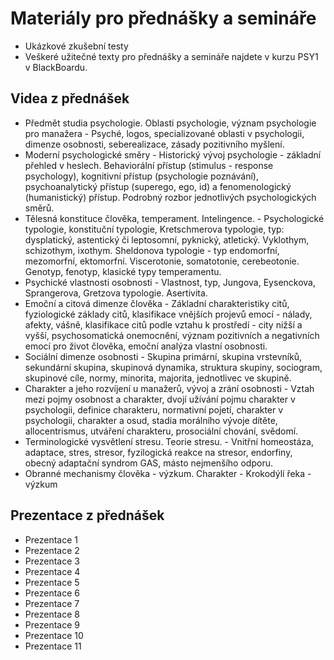 
# Materiály pro přednášky a semináře

- <Link href="/doc/psy1_materialy.pdf" file>
    Ukázkové zkušební testy
  </Link>
- Veškeré užitečné texty pro přednášky a semináře najdete v <Link href="https://oliva.uhk.cz">kurzu PSY1 v BlackBoardu</Link>.

## Videa z přednášek

- <Link href="https://youtu.be/V04tpy11-80?list=PLTG-3pgggfTimM8XWT6b4OFrmCwoY93tk">Předmět studia psychologie. Oblasti psychologie, význam psychologie pro manažera</Link> - Psyché, logos, specializované oblasti v psychologii, dimenze osobnosti, seberealizace, zásady pozitivního myšlení.
- <Link href="https://youtu.be/eFJSLVbafkA?list=PLTG-3pgggfTimM8XWT6b4OFrmCwoY93tk">Moderní psychologické směry</Link> - Historický vývoj psychologie - základní přehled v heslech. Behaviorální přístup (stimulus - response psychology), kognitivní přístup (psychologie poznávání), psychoanalytický přístup
  (superego, ego, id) a fenomenologický (humanistický) přístup. Podrobný rozbor jednotlivých psychologických směrů.
- <Link href="https://youtu.be/kqd76b8ZAbU?list=PLTG-3pgggfTimM8XWT6b4OFrmCwoY93tk">Tělesná konstituce člověka, temperament. Intelingence.</Link> - Psychologické typologie, konstituční typologie, Kretschmerova typologie, typ: dysplatický, astentický či leptosomní, pyknický, atletický. Vyklothym, schizothym,
  ixothym. Sheldonova typologie - typ endomorfní, mezomorfní, ektomorfní. Viscerotonie, somatotonie, cerebeotonie. Genotyp, fenotyp, klasické typy temperamentu.
- <Link href="https://www.youtube.com/watch?list=PLTG-3pgggfTimM8XWT6b4OFrmCwoY93tk&v=cDD0m1lH2e0">Psychické vlastnosti osobnosti</Link> - Vlastnost, typ, Jungova, Eysenckova, Sprangerova, Gretzova typologie. Asertivita.
- <Link href="https://youtu.be/ILFrncVbGzw?list=PLTG-3pgggfTimM8XWT6b4OFrmCwoY93tk">Emoční a citová dimenze člověka</Link> - Základní charakteristiky citů, fyziologické základy citů, klasifikace vnějších projevů emocí - nálady, afekty, vášně, klasifikace citů podle vztahu k prostředí - city nižší a vyšší,
  psychosomatická onemocnění, význam pozitivních a negativních emocí pro život člověka, emoční analýza vlastní osobnosti.
- <Link href="https://youtu.be/0ixqLA4WeJI?list=PLTG-3pgggfTimM8XWT6b4OFrmCwoY93tk">Sociální dimenze osobnosti</Link> - Skupina primární, skupina vrstevníků, sekundární skupina, skupinová dynamika, struktura skupiny, sociogram, skupinové cíle, normy, minorita, majorita, jednotlivec ve skupině.
- <Link href="https://youtu.be/NQllNvs3sHg?list=PLTG-3pgggfTimM8XWT6b4OFrmCwoY93tk">Charakter a jeho rozvíjení u manažerů, vývoj a zrání osobnosti</Link> - Vztah mezi pojmy osobnost a charakter, dvojí užívání pojmu charakter v psychologii, definice charakteru, normativní pojetí, charakter v psychologii,
  charakter a osud, stadia morálního vývoje dítěte, allocentrismus, utváření charakteru, prosociální chování, svědomí.
- <Link href="https://youtu.be/S5ipqj0n7cY?list=PLTG-3pgggfTimM8XWT6b4OFrmCwoY93tk">Terminologické vysvětlení stresu. Teorie stresu.</Link> - Vnitřní homeostáza, adaptace, stres, stresor, fyzilogická reakce na stresor, endorfiny, obecný adaptační syndrom GAS, másto nejmenšího odporu.
- <Link href="https://youtu.be/qeuDVx1NrfQ?list=PLTG-3pgggfTimM8XWT6b4OFrmCwoY93tk">Obranné mechanismy člověka - výzkum. Charakter - Krokodýlí řeka - výzkum</Link>

## Prezentace z přednášek

- <Link href="/doc/psy1_1.ppsx" file>
    Prezentace 1
  </Link>
- <Link href="/doc/psy1_2.ppsx" file>
    Prezentace 2
  </Link>
- <Link href="/doc/psy1_3.ppsx" file>
    Prezentace 3
  </Link>
- <Link href="/doc/psy1_4.ppsx" file>
    Prezentace 4
  </Link>
- <Link href="/doc/psy1_5.ppsx" file>
    Prezentace 5
  </Link>
- <Link href="/doc/psy1_6.ppsx" file>
    Prezentace 6
  </Link>
- <Link href="/doc/psy1_7.ppsx" file>
    Prezentace 7
  </Link>
- <Link href="/doc/psy1_8.ppsx" file>
    Prezentace 8
  </Link>
- <Link href="/doc/psy1_9.ppsx" file>
    Prezentace 9
  </Link>
- <Link href="/doc/psy1_10.ppsx" file>
    Prezentace 10
  </Link>
- <Link href="/doc/psy1_11.ppsx" file>
    Prezentace 11
  </Link>
